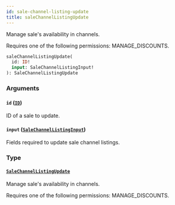 ```yaml
---
id: sale-channel-listing-update
title: saleChannelListingUpdate
---
```



Manage sale's availability in channels. 

Requires one of the following permissions: MANAGE_DISCOUNTS.

```graphql
saleChannelListingUpdate(
  id: ID!
  input: SaleChannelListingInput!
): SaleChannelListingUpdate
```


### Arguments

#### `id` ([`ID`](../../../developer/api-reference/scalars/id))

ID of a sale to update.


#### `input` ([`SaleChannelListingInput`](../../../developer/api-reference/inputs/sale-channel-listing-input))

Fields required to update sale channel listings.


### Type

#### [`SaleChannelListingUpdate`](../../../developer/api-reference/objects/sale-channel-listing-update) 

Manage sale's availability in channels. 

Requires one of the following permissions: MANAGE_DISCOUNTS.





